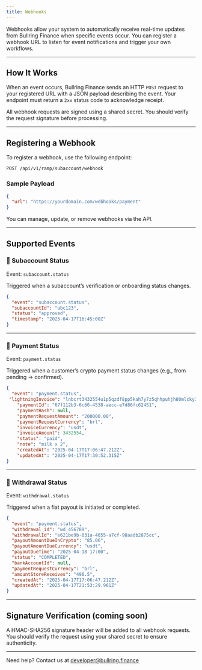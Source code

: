 ```yaml
---
title: Webhooks
---
```


Webhooks allow your system to automatically receive real-time updates from Bullring Finance when specific events occur. You can register a webhook URL to listen for event notifications and trigger your own workflows.

---

## How It Works

When an event occurs, Bullring Finance sends an HTTP `POST` request to your registered URL with a JSON payload describing the event. Your endpoint must return a `2xx` status code to acknowledge receipt.

All webhook requests are signed using a shared secret. You should verify the request signature before processing.

---

## Registering a Webhook

To register a webhook, use the following endpoint:

```http
POST /api/v1/ramp/subaccount/webhook
```

### Sample Payload
```json
{
  "url": "https://yourdomain.com/webhooks/payment"
}
```

You can manage, update, or remove webhooks via the API.

---

## Supported Events

### 🔐 Subaccount Status
Event: `subaccount.status`

Triggered when a subaccount’s verification or onboarding status changes.

```json
{
  "event": "subaccount.status",
  "subaccountId": "abc123",
  "status": "approved",
  "timestamp": "2025-04-17T16:45:00Z"
}
```

---

### 💸 Payment Status
Event: `payment.status`

Triggered when a customer’s crypto payment status changes (e.g., from pending → confirmed).

```json
{
  "event": "payment.status",
 "lightningInvoice": "lnbcrt3432554u1p5qzdf8pp5kah7y7z5qhhpuhjh80mlcky3ny0hfdyyamw4zqqqt84tgaf367qsdqdd45kc6eq0qsrycqzzsxqyz5vqrzjq0n975ww9s4x08gu2txxqptg2ksxmn90lg6ex765epg93w6kecmg6df83dt0yuep75qqqqlgqqqqqqgq2qsp5736wkkllumqc4xqfpftnztfj7a2duklf3w02wuw3l82fec4g5txq9qxpqysgqfracazaudfnvyjumlz9f8q08qyjx9g27ppvflg6r8ey3uxqjpqn3ylcgy9kaak5759yd342s33626m0kphcymgtw9ynjqfc334sdghcpuq2w9t",
    "paymentId": "67f112b3-6c66-4538-aecc-e7d86fc62451",
    "paymentHash": null,
    "paymentRequestAmount": "200000.00",
    "paymentRequestCurrency": "brl",
    "invoiceCurrency": "usdt",
    "invoiceAmount": 3432554,
    "status": "paid",
    "note": "milk x 2",
    "createdAt": "2025-04-17T17:06:47.212Z",
    "updatedAt": "2025-04-17T17:30:52.315Z"
}
```

---

### 🏦 Withdrawal Status
Event: `withdrawal.status`

Triggered when a fiat payout is initiated or completed.

```json
{
  "event": "payment.status",
  "withdrawal_id": "wd_456789",
  "withdrawalId": "e621be9b-031a-4655-a7cf-98aadb2875cc",
  "payoutAmountDueInCrypto": "85.06",
  "payoutAmountDueCurrency": "usdt",
  "payoutDueTime": "2025-04-18 17:00",
  "status": "COMPLETED",
  "bankAccountId": null,
  "paymentRequestCurrency": "brl",
  "amountStoreReceives": "496.5",
  "createdAt": "2025-04-17T17:06:47.212Z",
  "updatedAt": "2025-04-17T21:53:29.961Z"
}
```

---

## Signature Verification (coming soon)
A HMAC-SHA256 signature header will be added to all webhook requests. You should verify the request using your shared secret to ensure authenticity.

---

Need help? Contact us at [developer@bullring.finance](mailto:developer@bullring.finance)

